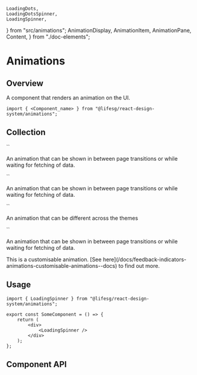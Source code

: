     LoadingDots,
    LoadingDotsSpinner,
    LoadingSpinner,
} from "src/animations";
    AnimationDisplay,
    AnimationItem,
    AnimationPane,
    Content,
} from "./doc-elements";

<Meta title="Feedback indicators/Animations/Overview" />

# Animations

## Overview

A component that renders an animation on the UI.

```tsx
import { <Component_name> } from "@lifesg/react-design-system/animations";
```

## Collection

<AnimationDisplay>
  <AnimationItem>
    <AnimationPane>
      <LoadingSpinner />
    </AnimationPane>
    <Content>
      `<LoadingSpinner />`
      <p>
        An animation that can be shown in between page transitions or
        while waiting for fetching of data.
      </p>
    </Content>
  </AnimationItem>

  <AnimationItem>
    <AnimationPane>
      <LoadingDots />
    </AnimationPane>
    <Content>
      `<LoadingDots />`
      <p>
        An animation that can be shown in between page transitions or
        while waiting for fetching of data.
      </p>
    </Content>
  </AnimationItem>
  <AnimationItem>
    <AnimationPane>
        <Story of={ThemedLoadingSpinnerItem} />
    </AnimationPane>
    <Content>
      `<ThemedLoadingSpinner />`
      <p>
        An animation that can be different across the themes
      </p>
    </Content>

  </AnimationItem>
  <AnimationItem>
    <AnimationPane>
      <LoadingDotsSpinner/>
    </AnimationPane>
    <Content>
      `<LoadingDotsSpinner />`
      <p>
        An animation that can be shown in between page transitions or
        while waiting for fetching of data.
      </p>
      <p>This is a customisable animation. [See here](/docs/feedback-indicators-animations-customisable-animations--docs) to find out more.</p>
    </Content>
  </AnimationItem>
</AnimationDisplay>

## Usage

```tsx
import { LoadingSpinner } from "@lifesg/react-design-system/animations";

export const SomeComponent = () => {
    return (
        <div>
            <LoadingSpinner />
        </div>
    );
};
```

## Component API

<PropsTable />
